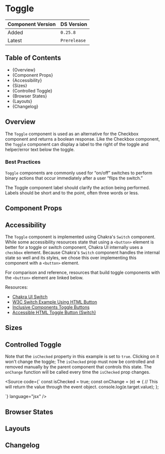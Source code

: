 

<Meta of={ToggleStories} />

# Toggle

| Component Version | DS Version   |
| ----------------- | ------------ |
| Added             | `0.25.8`     |
| Latest            | `Prerelease` |

## Table of Contents

- {<Link href="#overview" target="_self">Overview</Link>}
- {<Link href="#component-props" target="_self">Component Props</Link>}
- {<Link href="#accessibility" target="_self">Accessibility</Link>}
- {<Link href="#sizes" target="_self">Sizes</Link>}
- {<Link href="#controlled-toggle" target="_self">Controlled Toggle</Link>}
- {<Link href="#browser-states" target="_self">Browser States</Link>}
- {<Link href="#layouts" target="_self">Layouts</Link>}
- {<Link href="#changelog" target="_self">Changelog</Link>}

## Overview

<Description of={ToggleStories} />

The `Toggle` component is used as an alternative for the Checkbox component and
returns a boolean response. Like the Checkbox component, the `Toggle` component
can display a label to the right of the toggle and helper/error text below the
toggle.

### Best Practices

`Toggle` components are commonly used for “on/off” switches to perform binary
actions that occur immediately after a user “flips the switch.”

The Toggle component label should clarify the action being performed. Labels
should be short and to the point, often three words or less.

## Component Props

<Canvas of={ToggleStories.WithControls} />

<ArgTypes of={ToggleStories.WithControls} />

## Accessibility

The `Toggle` component is implemented using Chakra's `Switch` component. While
some accessibility resources state that using a `<button>` element is better for
a toggle or switch component, Chakra UI internally uses a `checkbox` element.
Because Chakra's `Switch` component handles the internal state so well and its
styles, we chose this over implementing this component with a `<button>` element.

For comparison and reference, resources that build toggle components with the
`<button>` element are linked below.

Resources:

- [Chakra UI Switch](https://chakra-ui.com/docs/components/form/switch)
- [W3C Switch Example Using HTML Button](https://w3c.github.io/aria-practices/examples/switch/switch-button.html)
- [Inclusive Components Toggle Buttons](https://inclusive-components.design/toggle-button/)
- [Accessible HTML Toggle Button (Switch)](https://www.erikkroes.nl/blog/accessible-html-toggle-button-switch/)

## Sizes

<Canvas of={ToggleStories.Sizes} />

## Controlled Toggle

Note that the `isChecked` property in this example is set to `true`. Clicking
on it won't change the toggle; The `isChecked` prop must now be controlled
and removed manually by the parent component that controls this state. The
`onChange` function will be called every time the `isChecked` prop changes.

<Source
  code={`
const isChecked = true;
const onChange = (e) => {
  // This will return the value through the event object.
  console.log(e.target.value);
};

<Toggle
  id="toggle"
  isChecked={true}
  labelText="Controlled Toggle"
  onChange={onChange}
/>
`} language="jsx" />

<Canvas of={ToggleStories.ControlledToggle} />

## Browser States

<Canvas of={ToggleStories.BrowserStates} />

## Layouts

<Canvas of={ToggleStories.Layouts} />

## Changelog

<ComponentChangelogTable changelogData={changelogData} />
